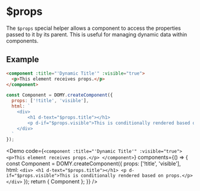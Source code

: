 
# $props

The `$props` special helper allows a component to access the properties passed to it by its parent. This is useful for managing dynamic data within components.

## Example

```html
<component :title="'Dynamic Title'" :visible="true">
  <p>This element receives props.</p>
</component>
```

```js
const Component = DOMY.createComponent({
  props: ['!title', 'visible'],
  html: `
    <div>
        <h1 d-text="$props.title"></h1>
        <p d-if="$props.visible">This is conditionally rendered based on props.</p>
    </div>
  `
});
```

<Demo
  code={`
  <component :title="'Dynamic Title'" :visible="true">
    <p>This element receives props.</p>
  </component>
  `}
  components={() => {
    const Component = DOMY.createComponent({
      props: ['!title', 'visible'],
      html: `
    <div>
        <h1 d-text="$props.title"></h1>
        <p d-if="$props.visible">This is conditionally rendered based on props.</p>
    </div>
      `
    });
    return { Component };
  }}
/>
